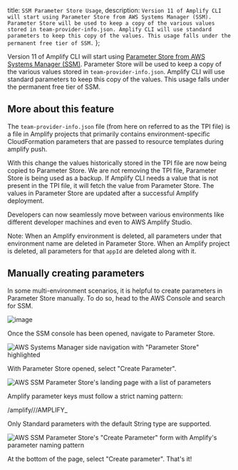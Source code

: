   title: `SSM Parameter Store Usage`,
  description: `Version 11 of Amplify CLI will start using Parameter Store from AWS Systems Manager (SSM). Parameter Store will be used to keep a copy of the various values stored in team-provider-info.json. Amplify CLI will use standard parameters to keep this copy of the values. This usage falls under the permanent free tier of SSM.`
};

Version 11 of Amplify CLI will start using [Parameter Store from AWS Systems Manager (SSM)](https://docs.aws.amazon.com/systems-manager/latest/userguide/systems-manager-parameter-store.html). Parameter Store will be used to keep a copy of the various values stored in `team-provider-info.json`. Amplify CLI will use standard parameters to keep this copy of the values. This usage falls under the permanent free tier of SSM.

## More about this feature

The `team-provider-info.json` file (from here on referred to as the TPI file) is a file in Amplify projects that primarily contains environment-specific CloudFormation parameters that are passed to resource templates during amplify push.

With this change the values historically stored in the TPI file are now being copied to Parameter Store. We are not removing the TPI file, Parameter Store is being used as a backup. If Amplify CLI needs a value that is not present in the TPI file, it will fetch the value from Parameter Store. The values in Parameter Store are updated after a successful Amplify deployment.

Developers can now seamlessly move between various environments like different developer machines and even to AWS Amplify Studio.

<Callout>Note: When an Amplify environment is deleted, all parameters under that environment name are deleted in Parameter Store. When an Amplify project is deleted, all parameters for that `appId` are deleted along with it.</Callout>

## Manually creating parameters

In some multi-environment scenarios, it is helpful to create parameters in Parameter Store manually. To do so, head to the AWS Console and search for SSM.

![image](/images/cli/parameter-store/select-ssm-console.png)

Once the SSM console has been opened, navigate to Parameter Store.

![AWS Systems Manager side navigation with "Parameter Store" highlighted](/images/cli/parameter-store/select-parameter-store.png)

With Parameter Store opened, select "Create Parameter".

![AWS SSM Parameter Store's landing page with a list of parameters](/images/cli/parameter-store/view-parameter-store.png)

Amplify parameter keys must follow a strict naming pattern:

/amplify/<appId>/<environment-name>/AMPLIFY_<category-name>_<resource-name>_<parameter-name>

Only Standard parameters with the default String type are supported.

![AWS SSM Parameter Store's "Create Parameter" form with Amplify's parameter naming pattern](/images/cli/parameter-store/create-parameter.png)

At the bottom of the page, select "Create parameter". That's it!
